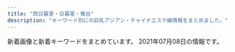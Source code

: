 ```yaml
---
title: "西日暮里・日暮里・鶯谷"
description: "キーワード別にの巨乳アジアン・チャイナエステ嬢情報をまとめました。"
---
```


新着画像と新着キーワードをまとめています。
2021年07月08日の情報です。

<DmmAffiliateIns />
<KeywordTable
  shops={
    [
    {
        "keywords": {},
        "img_links": [
            "http://www.relax-mirai.info/images/m04.jpg",
            "http://www.relax-mirai.info/i/images/momo1.jpg",
            "http://www.relax-mirai.info/images/qr.jpg",
            "http://www.relax-mirai.info/images/risa1.jpg",
            "http://www.relax-mirai.info/gals/aki1.jpg",
            "http://www.relax-mirai.info/images/momo1.jpg",
            "http://www.relax-mirai.info/images/sayuri1.jpg",
            "http://www.relax-mirai.info/i/images/sayuri1.jpg",
            "http://www.relax-mirai.info/i/120/sayuri1.jpg",
            "http://www.relax-mirai.info/gals/risa1.jpg",
            "http://www.relax-mirai.info/gals/kaka1.jpg",
            "http://www.relax-mirai.info/images/m02.jpg",
            "http://www.relax-mirai.info/images/info01.jpg",
            "http://www.relax-mirai.info/gals/emi1.jpg",
            "http://www.relax-mirai.info/images/info02.jpg",
            "http://www.relax-mirai.info/images/m03.jpg"
        ],
        "name": "\u672a\u6765",
        "url": "http://www.relax-mirai.info/",
        "station": "\u65e5\u66ae\u91cc\u99c5\u6771\u53e3"
    },
    {
        "keywords": {
            "E": 1,
            "86": 7,
            "D": 6
        },
        "station": "JR\u65e5\u66ae\u91cc\u99c5\u5357\u53e3",
        "url": "http://esthe-massage.xyz/",
        "img_links": [
            "http://esthe-massage.xyz/images/nav-002.png",
            "http://esthe-massage.xyz/images/top001.png",
            "http://esthe-massage.xyz/images/cg05.jpg",
            "http://esthe-massage.xyz/images/cg01.jpg",
            "http://esthe-massage.xyz/images/cg02.jpg",
            "http://esthe-massage.xyz/images/nav-004.png",
            "http://esthe-massage.xyz/images/tel.png",
            "http://esthe-massage.xyz/images/cg04.jpg",
            "http://esthe-massage.xyz/images/nav-003.png",
            "http://esthe-massage.xyz/images/nav-005.png",
            "http://esthe-massage.xyz/images/nav-006.png",
            "http://esthe-massage.xyz/images/cg06.jpg",
            "http://esthe-massage.xyz/images/no.png",
            "http://esthe-massage.xyz/images/cg07.jpg",
            "http://esthe-massage.xyz/images/cg03.jpg",
            "http://esthe-massage.xyz/images/nav-001.png",
            "http://esthe-massage.xyz/images/cg011.jpg"
        ],
        "name": "FLORA \uff5e\u30d5\u30ed\u30fc\u30e9\uff5e"
    },
    {
        "station": "\u753a\u5c4b\u99c51\u756a\u51fa\u53e3",
        "keywords": {
            "87": 8,
            "D": 28,
            "86": 8,
            "85": 12,
            "C": 16,
            "E": 4,
            "83": 4
        },
        "url": "https://mominoki.tyo.ac/",
        "img_links": [
            "https://mominoki.tyo.ac/images/themes/pink/s_pickup.png",
            "https://mominoki.tyo.ac/photos/sites/41/2020/09/2020092810535583.jpg",
            "https://mominoki.tyo.ac/photos/sites/41/2021/06/202106070158042.jpg",
            "https://mominoki.tyo.ac/photos/sites/41/2021/03/202103150747058.jpg",
            "https://mominoki.tyo.ac/images/themes/pink/no2.png",
            "https://mominoki.tyo.ac/images/room1.jpg",
            "https://mominoki.tyo.ac/images/themes/pink/no1.png",
            "https://mominoki.tyo.ac/photos/sites/41/2020/09/2020092804344859.jpg",
            "https://mominoki.tyo.ac/images/themes/pink/s_link.png",
            "https://mominoki.tyo.ac/images/themes/pink/mobile.jpg",
            "https://mominoki.tyo.ac/images/room2.jpg",
            "https://mominoki.tyo.ac/images/themes/pink/r3.jpg",
            "https://mominoki.tyo.ac/photos/sites/41/2020/09/2020092801595154.jpg",
            "https://mominoki.tyo.ac/photos/sites/41/2021/03/202103150746598.jpg",
            "https://mominoki.tyo.ac/images/themes/pink/line.png",
            "https://mominoki.tyo.ac/images/room3.jpg",
            "https://mominoki.tyo.ac/images/themes/pink/s_newface.png",
            "https://mominoki.tyo.ac/photos/sites/41/2020/09/2020092804344656.jpg",
            "https://mominoki.tyo.ac/images/themes/pink/s_staff.png",
            "https://mominoki.tyo.ac/images/room4.jpg",
            "https://mominoki.tyo.ac/photos/sites/41/2020/09/2020092804344750.jpg",
            "https://mominoki.tyo.ac/photos/sites/41/2020/11/2020111401222038.jpg",
            "https://mominoki.tyo.ac/images/themes/pink/s_news.png",
            "https://mominoki.tyo.ac/images/themes/pink/s_ranking.png"
        ],
        "name": "\u3082\u307f\u306e\u6728"
    },
    {
        "img_links": [
            "http://vineryu.xyz/uploads/210603/1-21060309354I30.jpg",
            "http://vineryu.xyz/picture/fla.jpg",
            "http://vineryu.xyz/uploads/210608/1-21060Q6464E40.jpg",
            "http://vineryu.xyz/picture/photo04.jpg",
            "http://vineryu.xyz/uploads/210603/1-210603093435K6.jpg",
            "http://vineryu.xyz/uploads/210608/1-21060Q64509648.jpg",
            "http://vineryu.xyz/uploads/210608/1-21060Q64635522.jpg",
            "http://vineryu.xyz/uploads/210603/1-21060309341O93.jpg",
            "http://vineryu.xyz/uploads/210603/1-21060309344H02.jpg",
            "http://vineryu.xyz/uploads/210706/1-210F6105945648.jpg",
            "http://vineryu.xyz/uploads/210603/1-2106030925294Y.jpg",
            "http://vineryu.xyz/uploads/210608/1-21060Q64523591.jpg",
            "http://vineryu.xyz/picture/photo02.jpg",
            "http://vineryu.xyz/uploads/210603/1-210603093535919.jpg",
            "http://vineryu.xyz/picture/photo03.jpg",
            "http://vineryu.xyz/uploads/210603/1-210603093505U9.jpg",
            "http://vineryu.xyz/uploads/210706/1-210F610593DU.jpg",
            "http://vineryu.xyz/uploads/210603/1-210603093516146.jpg",
            "http://vineryu.xyz/uploads/210603/1-21060309335L40.jpg",
            "http://vineryu.xyz/uploads/210603/1-210603092541234.jpg",
            "http://vineryu.xyz/picture/photo01.jpg"
        ],
        "url": "http://vineryu.xyz/",
        "keywords": {
            "\u4e73": 2
        },
        "name": "\u304a\u3072\u3081",
        "station": "JR\u65e5\u66ae\u91cc\u99c5\u6771\u53e3"
    },
    {
        "station": "JR\u7530\u7aef\u99c5",
        "img_links": [
            "http://minopom.xyz/picture/img.site-builder.jpg",
            "http://minopom.xyz/uploads/210406/1-210406143111G0.jpg",
            "http://minopom.xyz/uploads/allimg/210410/1-210410145124148.jpg",
            "http://minopom.xyz/uploads/allimg/210410/1-21041014450GC.jpg",
            "http://minopom.xyz/uploads/allimg/210410/1-210410144PY50.jpg",
            "http://minopom.xyz/uploads/allimg/210410/1-210410145204C9.jpg",
            "http://minopom.xyz/uploads/210406/1-210406143244C2.jpg",
            "http://minopom.xyz/picture/totop_04.png",
            "http://minopom.xyz/uploads/210406/1-2104061433121E.jpg",
            "http://minopom.xyz/uploads/allimg/210410/1-21041014413S64.jpg",
            "http://minopom.xyz/picture/room2.jpg",
            "http://minopom.xyz/uploads/allimg/210410/1-210410144323118.jpg",
            "http://minopom.xyz/picture/room1.jpg",
            "http://www.minopom.xyz/picture/img.site-builder.jpg",
            "http://minopom.xyz/uploads/allimg/210406/1-21040614313L45.jpg",
            "http://www.minopom.xyz/uploads/allimg/210410/1-21041014500NX.jpg",
            "http://minopom.xyz/picture/head.jpg",
            "http://www.minopom.xyz/uploads/allimg/210410/1-2104101450455A.jpg",
            "http://minopom.xyz/uploads/allimg/210410/1-2104101450455A.jpg",
            "http://www.minopom.xyz/picture/totop_04.png",
            "http://www.minopom.xyz/uploads/allimg/210410/1-210410145204C9.jpg",
            "http://www.minopom.xyz/uploads/allimg/210410/1-210410144U4934.jpg",
            "http://minopom.xyz/uploads/210419/1-21041914162C16.jpg",
            "http://minopom.xyz/uploads/210430/1-2104301Q63S18.jpg",
            "http://minopom.xyz/uploads/allimg/210410/1-21041014500NX.jpg",
            "http://minopom.xyz/uploads/allimg/210410/1-210410144U4934.jpg",
            "http://www.minopom.xyz/uploads/allimg/210410/1-210410145124148.jpg",
            "http://minopom.xyz/picture/room3.jpg",
            "http://www.minopom.xyz/picture/head.jpg",
            "http://www.minopom.xyz/uploads/allimg/210410/1-210410144PY50.jpg"
        ],
        "keywords": {
            "\u4e73": 2
        },
        "name": "\u30ed\u30fc\u30ba",
        "url": "http://minopom.xyz/"
    },
    {
        "name": "\u97d3\u697d",
        "keywords": {},
        "station": "\u5165\u8c37\u99c52\u756a\u51fa\u53e3",
        "url": "http://www.night.ne.jp/tokyo/yuki/",
        "img_links": [
            "http://www.night.ne.jp/tokyo/yuki/img/view_1.jpg",
            "http://www.night.ne.jp/nightnet/img/8.jpg",
            "http://www.night.ne.jp/nightnet/img/17.jpg",
            "http://www.night.ne.jp/nightnet/img/13.jpg",
            "http://www.night.ne.jp/tokyo/yuki/img/skill_2.jpg",
            "http://www.night.ne.jp/tokyo/yuki/img/qr_code.jpg",
            "http://www.night.ne.jp/tokyo/yuki/img/index_top.jpg",
            "http://www.night.ne.jp/nightnet/img/10.jpg",
            "http://www.night.ne.jp/_format/W/img/index_enter_1.jpg",
            "http://www.night.ne.jp/nightnet/img/9.jpg",
            "http://www.night.ne.jp/nightnet/img/12a.jpg",
            "http://www.night.ne.jp/nightnet/img/2.jpg",
            "http://www.night.ne.jp/nightnet/img/14.jpg",
            "http://www.night.ne.jp/nightnet/img/15.jpg",
            "http://www.night.ne.jp/nightnet/img/6.jpg",
            "http://www.night.ne.jp/tokyo/yuki/img/skill_1.jpg",
            "http://www.night.ne.jp/_format/W/img/whats_news.jpg",
            "http://www.night.ne.jp/tokyo/yuki/img/index_view.jpg",
            "http://www.night.ne.jp/nightnet/img/3.jpg",
            "http://www.night.ne.jp/nightnet/img/11.jpg",
            "http://www.night.ne.jp/_format/W/img/whats_view.jpg",
            "http://www.night.ne.jp/_format/W/img/whats_skill.jpg",
            "http://www.night.ne.jp/tokyo/yuki/img/index_skill.jpg",
            "http://www.night.ne.jp/nightnet/img/5.jpg",
            "http://www.night.ne.jp/tokyo/yuki/img/index.jpg",
            "http://www.night.ne.jp/nightnet/img/1.jpg",
            "http://www.night.ne.jp/tokyo/yuki/img/view_2.jpg",
            "http://www.night.ne.jp/nightnet/img/4.jpg",
            "http://www.night.ne.jp/nightnet/img/7.jpg",
            "http://www.night.ne.jp/nightnet/img/16.jpg"
        ]
    },
    {
        "name": "\u7e01",
        "station": "JR\u65e5\u66ae\u91cc\u99c5\u6771\u53e3",
        "url": "http://www.en-nippori.net/",
        "img_links": [
            "http://www.en-nippori.net/image/mainparts/main.jpg",
            "http://www.en-nippori.net/image/therapist/02.jpg",
            "http://www.en-nippori.net/image/therapist/04.jpg",
            "http://www.en-nippori.net/image/mainparts/images/navi01_04.jpg",
            "http://www.en-nippori.net/image/mainparts/images/navi01_05.jpg",
            "http://www.en-nippori.net/image/index/top.jpg",
            "http://www.en-nippori.net/image/mainparts/images/navi01_07.jpg",
            "http://www.en-nippori.net/image/therapist/06.jpg",
            "http://www.en-nippori.net/image/therapist/01.jpg",
            "http://www.en-nippori.net/image/mainparts/images/navi01_03.jpg",
            "http://www.en-nippori.net/image/mainparts/images/navi01_06.jpg",
            "http://www.en-nippori.net/image/mainparts/images/navi01_02.jpg",
            "http://www.en-nippori.net/image/therapist/03.jpg"
        ],
        "keywords": {
            "C": 6
        }
    },
    {
        "img_links": [
            "http://es-rlx.com/img/access/roaddm.png",
            "http://es-rlx.com/img/access/road04.jpg",
            "http://es-rlx.com/staff/sakura/01.jpg",
            "http://es-rlx.com/staff/yuki/01.jpg",
            "http://es-rlx.com/staff/minami/01mb.jpg",
            "http://es-rlx.com/img/access/kanban.png",
            "http://es-rlx.com/img/ttl_rec.png",
            "http://es-rlx.com/pic/head.png",
            "http://es-rlx.com/img/youtube.jpg",
            "http://es-rlx.com/img/access/road01.jpg",
            "http://es-rlx.com/staff/sakura/01mb.jpg",
            "http://es-rlx.com/img/access/road02.jpg",
            "http://es-rlx.com/img/ft_tel.png",
            "http://es-rlx.com/img/access/road03.jpg",
            "http://es-rlx.com/staff/yuki/01mb.jpg",
            "http://es-rlx.com/img/ttl_staff.png",
            "http://es-rlx.com/pic/top2.jpg",
            "http://es-rlx.com/staff/minami/01.jpg",
            "http://es-rlx.com/i/files/homeimg.jpg",
            "http://es-rlx.com/pic/top1.jpg",
            "http://es-rlx.com/img/ttl_tnew.png",
            "http://es-rlx.com/pic/top3.jpg",
            "http://es-rlx.com/img/ttl_mobile.png"
        ],
        "keywords": {
            "C": 15
        },
        "url": "http://es-rlx.com/",
        "name": "\u5065\u7f8e\u5802",
        "station": "JR\u9daf\u8c37\u99c5\u5317\u53e3"
    },
    {
        "name": "\u706f\u308a\u5c4b",
        "url": "http://chou.ies.bz/",
        "keywords": {
            "87": 3,
            "C": 1,
            "E": 2,
            "D": 12,
            "84": 2,
            "86": 9,
            "85": 1
        },
        "station": "JR\u897f\u65e5\u66ae\u91cc\u99c5",
        "img_links": [
            "http://chou.ies.bz/photos/sites/85/2020/12/2020121802483415.jpg",
            "http://chou.ies.bz/images/n3.png",
            "http://chou.ies.bz/photos/sites/85/2020/10/2020100610383828.jpg",
            "http://chou.ies.bz/images/s_link.png",
            "http://chou.ies.bz/photos/sites/85/2021/07/2021070301592095.jpg",
            "http://chou.ies.bz/photos/sites/85/2019/12/2019120602315853.jpg",
            "http://chou.ies.bz/photos/sites/85/2020/12/2020120204265615.jpg",
            "http://chou.ies.bz/photos/sites/85/2020/10/2020100610370157.jpg",
            "http://chou.ies.bz/photos/sites/85/2019/07/2019070509385227.jpg",
            "http://chou.ies.bz/images/s_pick.png",
            "http://chou.ies.bz/photos/sites/85/2020/12/2020120204150858.jpg",
            "http://chou.ies.bz/photos/sites/85/2019/06/2019062803491517.jpg",
            "http://chou.ies.bz/photos/sites/85/2019/07/2019070106333414.jpg",
            "http://chou.ies.bz/photos/sites/85/2021/06/2021060901285023.jpg",
            "http://chou.ies.bz/photos/sites/85/2019/07/2019070106330942.jpg",
            "http://chou.ies.bz/photos/sites/85/2019/07/2019070106340260.jpg",
            "http://chou.ies.bz/images/s3.png",
            "http://chou.ies.bz/images/s_staff.jpg",
            "http://chou.ies.bz/images/s1.png",
            "http://chou.ies.bz/images/s_news.png",
            "http://chou.ies.bz/images/n1.jpg",
            "http://chou.ies.bz/photos/sites/85/2021/05/2021051201142065.jpg",
            "http://chou.ies.bz/photos/sites/85/2019/07/2019070106320474.jpg",
            "http://chou.ies.bz/images/mobile.png",
            "http://chou.ies.bz/images/top.png",
            "http://chou.ies.bz/photos/sites/85/2021/04/2021042710033582.jpg"
        ]
    },
    {
        "station": "JR\u65e5\u66ae\u91cc\u99c5\u5357\u53e3",
        "url": "http://www.mac-riraku106.xyz/",
        "name": "\u306f\u305f\u3061",
        "keywords": {
            "E": 6,
            "D": 47,
            "C": 19,
            "94": 3,
            "85": 15,
            "86": 19,
            "F": 3
        },
        "img_links": [
            "http://www.mac-riraku106.xyz/uploads/200501/1-200501145002a7.jpg",
            "http://www.mac-riraku106.xyz/uploads/200310/1-200310130925920.jpg",
            "http://www.mac-riraku106.xyz/uploads/190906/1-1ZZ6125225A4.jpg",
            "http://www.mac-riraku106.xyz/uploads/200501/1-200501145011C2.jpg",
            "http://www.mac-riraku106.xyz/static/picture/1.jpg",
            "http://www.mac-riraku106.xyz/uploads/190723/1-1.jpg",
            "http://www.mac-riraku106.xyz/uploads/190926/1-1Z926131T2408.jpg",
            "http://www.mac-riraku106.xyz/uploads/200317/1-20031G44235R7.jpg",
            "http://www.mac-riraku106.xyz/static/picture/call.png",
            "http://www.mac-riraku106.xyz/uploads/200501/1-200501125251121.jpg",
            "http://www.mac-riraku106.xyz/uploads/190926/1-1Z926131R6102.jpg",
            "http://www.mac-riraku106.xyz/uploads/190723/21-1.jpg",
            "http://www.mac-riraku106.xyz/static/picture/michi02.png",
            "http://www.mac-riraku106.xyz/uploads/190723/10-1.jpg",
            "http://www.mac-riraku106.xyz/uploads/191106/1-191106092J62Y.jpg",
            "http://www.mac-riraku106.xyz/uploads/190723/23-3.jpg",
            "http://www.mac-riraku106.xyz/uploads/200317/1-20031G4420c38.jpg",
            "http://www.mac-riraku106.xyz/uploads/190723/23-1.jpg",
            "http://www.mac-riraku106.xyz/uploads/200818/1-200QQ554231G.jpg",
            "http://www.mac-riraku106.xyz/static/picture/top-img09.png",
            "http://www.mac-riraku106.xyz/uploads/190723/30-1.jpg",
            "http://www.mac-riraku106.xyz/uploads/191008/1-19100Q5453V63.jpg",
            "http://www.mac-riraku106.xyz/uploads/191219/1-19121912423J29.jpg",
            "http://www.mac-riraku106.xyz/uploads/200325/1-2003251H340B9.jpg",
            "http://www.mac-riraku106.xyz/static/picture/2.jpg",
            "http://www.mac-riraku106.xyz/static/picture/michi01.png",
            "http://www.mac-riraku106.xyz/static/picture/top-img01.png",
            "http://www.mac-riraku106.xyz/uploads/191128/1-19112Q31009521.jpg",
            "http://www.mac-riraku106.xyz/uploads/191209/1-1912091229204E.jpg",
            "http://www.mac-riraku106.xyz/uploads/200501/1-200501125300127.jpg",
            "http://www.mac-riraku106.xyz/uploads/200608/1-20060Q0251EY.jpg",
            "http://www.mac-riraku106.xyz/uploads/190723/34-1.jpg",
            "http://www.mac-riraku106.xyz/uploads/191219/1-191219124141563.jpg",
            "http://www.mac-riraku106.xyz/uploads/191209/1-191209122ZY50.jpg",
            "http://www.mac-riraku106.xyz/uploads/200501/1-200501144951148.jpg",
            "http://www.mac-riraku106.xyz/uploads/200801/1-200P1110631926.jpg",
            "http://www.mac-riraku106.xyz/uploads/190826/1-1ZR6144611E0.jpg",
            "http://www.mac-riraku106.xyz/uploads/191008/1-19100Q5451M20.jpg",
            "http://www.mac-riraku106.xyz/uploads/200317/1-20031G44220J0.jpg",
            "http://www.mac-riraku106.xyz/uploads/200501/1-200501125159161.jpg",
            "http://www.mac-riraku106.xyz/uploads/190723/33-1.jpg",
            "http://www.mac-riraku106.xyz/uploads/191128/1-19112Q3102OP.jpg",
            "http://www.mac-riraku106.xyz/uploads/200325/1-2003251H312V4.jpg",
            "http://www.mac-riraku106.xyz/uploads/190723/1-2.jpg",
            "http://www.mac-riraku106.xyz/uploads/190723/23-2.jpg",
            "http://www.mac-riraku106.xyz/uploads/200801/1-200P1110412514.jpg",
            "http://www.mac-riraku106.xyz/uploads/191106/1-191106092S0357.jpg",
            "http://www.mac-riraku106.xyz/static/picture/top-img03.png",
            "http://www.mac-riraku106.xyz/uploads/191209/1-191209123459153.jpg",
            "http://www.mac-riraku106.xyz/static/picture/tel.png",
            "http://www.mac-riraku106.xyz/uploads/191128/1-19112Q3111UF.jpg",
            "http://www.mac-riraku106.xyz/uploads/200310/1-200310130Z0421.jpg",
            "http://www.mac-riraku106.xyz/uploads/200501/1-200501125150516.jpg",
            "http://www.mac-riraku106.xyz/uploads/200818/1-200QQ55415J4.jpg",
            "http://www.mac-riraku106.xyz/uploads/190723/10-2.jpg",
            "http://www.mac-riraku106.xyz/uploads/191106/1-191106092T0531.jpg",
            "http://www.mac-riraku106.xyz/uploads/190723/25-1.jpg",
            "http://www.mac-riraku106.xyz/uploads/200608/1-20060Q02506204.jpg",
            "http://www.mac-riraku106.xyz/uploads/200818/1-200QQ5535E92.jpg",
            "http://www.mac-riraku106.xyz/uploads/190906/1-1ZZ612503C39.jpg",
            "http://www.mac-riraku106.xyz/uploads/200310/1-20031013091I08.jpg",
            "http://www.mac-riraku106.xyz/static/picture/top-img02.png",
            "http://www.mac-riraku106.xyz/uploads/200801/1-200P1110A4M2.jpg",
            "http://www.mac-riraku106.xyz/uploads/190826/1-1ZR614462Qa.jpg"
        ]
    },
    {
        "img_links": [
            "http://www.ai-lian.work/images/line.png",
            "http://www.ai-lian.work/img/yui1.jpg",
            "http://www.ai-lian.work/images/head.jpg",
            "http://www.ai-lian.work/images/staff_t.jpg",
            "http://www.ai-lian.work/img/saya1.jpg",
            "http://www.ai-lian.work/images/int2.jpg",
            "http://www.ai-lian.work/images/2.jpg",
            "http://www.ai-lian.work/img/aya1.jpg",
            "http://www.ai-lian.work/images/ta.jpg",
            "http://www.ai-lian.work/images/sys1.jpg",
            "http://www.ai-lian.work/images/rec1.jpg",
            "http://www.ai-lian.work/images/mobile.jpg",
            "http://www.ai-lian.work/images/tel.jpg",
            "http://www.ai-lian.work/images/int1.jpg",
            "http://www.ai-lian.work/images/3.jpg",
            "http://www.ai-lian.work/images/interior_t.jpg",
            "http://www.ai-lian.work/images/news.jpg",
            "http://www.ai-lian.work/images/1.jpg"
        ],
        "station": "JR\u9daf\u8c37\u99c5\u5317\u53e3",
        "keywords": {},
        "name": "\u5fc3\u7f8e",
        "url": "http://www.ai-lian.work/"
    },
    {
        "keywords": {
            "\u30c0\u30a4\u30ca\u30de\u30a4\u30c8": 1,
            "G": 1,
            "\u30bb\u30af\u30b7\u30fc": 38,
            "E": 1
        },
        "name": "\u30bd\u30d5\u30a3\u30a2",
        "img_links": [
            "https://www.sofia-est.com/img/girl/list/s111_list.jpg",
            "https://www.sofia-est.com/img/girl/thumb/s92_2.jpg",
            "https://www.sofia-est.com/img/girl/thumb/s108_1.jpg",
            "https://www.sofia-est.com/img/girl/pickup/pickup20191220093623.jpg",
            "https://www.sofia-est.com/img/girl/list/s92_list.jpg",
            "https://www.sofia-est.com/img/material/course_tanta1.png",
            "https://www.sofia-est.com/img/material/top_infomation.png",
            "https://www.sofia-est.com/img/material/yakusoku.png",
            "https://www.sofia-est.com/img/material/top_about.png",
            "https://www.sofia-est.com/img/material/page3_subt1.png",
            "https://www.sofia-est.com/img/girl/list/s113_list.jpg",
            "https://www.sofia-est.com/img/girl/list/s99_list.jpg",
            "https://www.sofia-est.com/img/girl/list/s94_list.jpg",
            "https://www.sofia-est.com/img/girl/list/s106_list.jpg",
            "https://www.sofia-est.com/img/material/courseoption_rev1.png",
            "https://www.sofia-est.com/img/girl/thumb/s55_2.jpg",
            "https://www.sofia-est.com/img/banner/koko_120x60.png",
            "https://www.sofia-est.com/img/material/top_twitter.png",
            "https://www.sofia-est.com/img/material/top_kodawari.png",
            "https://www.sofia-est.com/img/girl/main/s81_1.jpg",
            "https://www.sofia-est.com/img/girl/main/s108_1.jpg",
            "https://www.sofia-est.com/img/material/mob_m1_rev1.jpg",
            "https://www.sofia-est.com/img/material/gm1_rollout.png",
            "https://www.sofia-est.com/img/material/page3_1_subt2.png",
            "https://www.sofia-est.com/img/girl/list/s89_list.jpg",
            "https://www.sofia-est.com/img/material/page4_subt2.png",
            "https://www.sofia-est.com/img/top/topslide20141210.jpg",
            "https://www.sofia-est.com/img/girl/thumb/s106_3.jpg",
            "https://www.sofia-est.com/img/material/page5_subt2.png",
            "https://www.sofia-est.com/img/material/mob_youtube.png",
            "https://www.sofia-est.com/img/material/noimg_m.jpg",
            "https://www.sofia-est.com/img/girl/main/s113_1.jpg",
            "https://www.sofia-est.com/img/material/top_camp.png",
            "https://www.sofia-est.com/img/material/photo7.jpg",
            "https://www.sofia-est.com/img/material/mob_m4.jpg",
            "https://www.sofia-est.com/img/material/movie_right_yaji.png",
            "https://www.sofia-est.com/img/material/photo6.jpg",
            "https://www.sofia-est.com/img/girl/thumb/s113_1.jpg",
            "https://www.sofia-est.com/img/girl/main/s99_1.jpg",
            "https://www.sofia-est.com/img/material/photo4.jpg",
            "https://www.sofia-est.com/img/what/coupon202009.png",
            "https://www.sofia-est.com/img/girl/thumb/s100_1.jpg",
            "https://www.sofia-est.com/img/material/photo2.jpg",
            "https://www.sofia-est.com/img/material/hosi5.png",
            "https://www.sofia-est.com/img/girl/main/s97_1.jpg",
            "https://www.sofia-est.com/img/girl/thumb/s106_1.jpg",
            "https://www.sofia-est.com/img/girl/list/s55_list.jpg",
            "https://www.sofia-est.com/img/material/gm2_rollout.png",
            "https://www.sofia-est.com/img/material/sd_rt_btn.png",
            "https://www.sofia-est.com/img/material/phototxt.jpg",
            "https://www.sofia-est.com/img/material/mobileqr.png",
            "https://www.sofia-est.com/img/material/course_tanta2.png",
            "https://www.sofia-est.com/img/material/gm4_rollout.png",
            "https://www.sofia-est.com/img/material/iph.png",
            "https://www.sofia-est.com/img/material/gm6_rollout.png",
            "https://www.sofia-est.com/img/material/top_movie.png",
            "https://www.sofia-est.com/img/girl/thumb/s108_2.jpg",
            "https://www.sofia-est.com/img/girl/list/s100_list.jpg",
            "https://www.sofia-est.com/img/girl/thumb/s94_1.jpg",
            "https://www.sofia-est.com/img/girl/thumb/s105_1.jpg",
            "https://www.sofia-est.com/img/material/mob_m3_rev1.jpg",
            "https://www.sofia-est.com/img/material/photo1.jpg",
            "https://www.sofia-est.com/img/girl/thumb/s108_3.jpg",
            "https://www.sofia-est.com/img/girl/main/s89_1.jpg",
            "https://www.sofia-est.com/img/girl/thumb/s81_5.jpg",
            "https://www.sofia-est.com/img/material/photo3.jpg",
            "https://www.sofia-est.com/img/material/mob_m2_rev1.jpg",
            "https://www.sofia-est.com/img/material/mob_m5.jpg",
            "https://www.sofia-est.com/img/girl/thumb/s55_1.jpg",
            "https://www.sofia-est.com/img/material/page5_subt1.png",
            "https://www.sofia-est.com/img/girl/thumb/s97_1.jpg",
            "https://www.sofia-est.com/img/girl/thumb/s55_3.jpg",
            "https://www.sofia-est.com/img/material/gm5_rollout.png",
            "https://www.sofia-est.com/img/girl/main/s106_1.jpg",
            "https://www.sofia-est.com/img/material/gm3_rollout.png",
            "https://www.sofia-est.com/img/material/page6_subt2.png",
            "https://www.sofia-est.com/img/material/photo5.jpg",
            "https://www.sofia-est.com/img/girl/thumb/s97_2.jpg",
            "https://www.sofia-est.com/img/girl/list/s56_list.jpg",
            "https://www.sofia-est.com/img/girl/thumb/s56_1.jpg",
            "https://www.sofia-est.com/img/material/movie_left_yaji.png",
            "https://www.sofia-est.com/img/girl/thumb/s89_1.jpg",
            "https://www.sofia-est.com/img/girl/main/s105_1.jpg",
            "https://www.sofia-est.com/img/girl/thumb/s105_4.jpg",
            "https://www.sofia-est.com/img/material/movie20141210.jpg",
            "https://www.sofia-est.com/img/girl/pickup/pickup20200909154852.jpg",
            "https://www.sofia-est.com/img/material/page8_subt1.png",
            "https://www.sofia-est.com/img/girl/thumb/s106_2.jpg",
            "https://www.sofia-est.com/img/material/photobig.jpg",
            "https://www.sofia-est.com/img/girl/thumb/s100_2.jpg",
            "https://www.sofia-est.com/img/material/page4_subt1.png",
            "https://www.sofia-est.com/img/top/topslide20150918.jpg",
            "https://www.sofia-est.com/img/material/top_newface.png",
            "https://www.sofia-est.com/img/girl/pickup/pickup20190509222453.jpg",
            "https://www.sofia-est.com/img/girl/pickup/pickup20200909154945.jpg",
            "https://www.sofia-est.com/img/girl/main/s94_1.jpg",
            "https://www.sofia-est.com/img/girl/thumb/s105_3.jpg",
            "https://www.sofia-est.com/img/girl/main/s56_1.jpg",
            "https://www.sofia-est.com/img/material/top_news.png",
            "https://www.sofia-est.com/img/girl/thumb/s105_5.jpg",
            "https://www.sofia-est.com/img/girl/thumb/s106_5.jpg",
            "https://www.sofia-est.com/img/girl/thumb/s105_2.jpg",
            "https://www.sofia-est.com/img/girl/main/s92_1.jpg",
            "https://www.sofia-est.com/img/material/top_pickup.png",
            "https://www.sofia-est.com/img/girl/thumb/s81_4.jpg",
            "https://www.sofia-est.com/img/girl/thumb/s106_4.jpg",
            "https://www.sofia-est.com/img/material/pagetop_rollout.png",
            "https://www.sofia-est.com/img/girl/thumb/s99_2.jpg",
            "https://www.sofia-est.com/img/material/doublecourse_rev1.png",
            "https://www.sofia-est.com/img/girl/thumb/s99_1.jpg",
            "https://www.sofia-est.com/img/material/page7_subt1.png",
            "https://www.sofia-est.com/img/girl/thumb/s81_2.jpg",
            "https://www.sofia-est.com/img/material/page3_1_subt1.png",
            "https://www.sofia-est.com/img/material/page2_subt1.png",
            "https://www.sofia-est.com/img/material/coursepoint_rev2.png",
            "https://www.sofia-est.com/img/girl/thumb/s81_1.jpg",
            "https://www.sofia-est.com/img/girl/thumb/s81_3.jpg",
            "https://www.sofia-est.com/img/top/topslide20141211.jpg",
            "https://www.sofia-est.com/img/material/movieicon.png",
            "https://www.sofia-est.com/img/girl/thumb/s89_2.jpg",
            "https://www.sofia-est.com/img/girl/list/s108_list.jpg",
            "https://www.sofia-est.com/img/girl/thumb/s94_2.jpg",
            "https://www.sofia-est.com/img/girl/list/s84_list.jpg",
            "https://www.sofia-est.com/img/girl/pickup/pickup20200111122329.jpg",
            "https://www.sofia-est.com/img/girl/list/s105_list.jpg",
            "https://www.sofia-est.com/img/girl/pickup/pickup20191220093702.jpg",
            "https://www.sofia-est.com/img/material/page8_subt2.png",
            "https://www.sofia-est.com/img/girl/list/s97_list.jpg",
            "https://www.sofia-est.com/img/material/page6_subt3.png",
            "https://www.sofia-est.com/img/girl/mobilepickup/mobilepickup20200302124127.jpg",
            "https://www.sofia-est.com/img/girl/thumb/s92_1.jpg",
            "https://www.sofia-est.com/img/girl/main/s100_1.jpg",
            "https://www.sofia-est.com/img/girl/thumb/s56_2.jpg",
            "https://www.sofia-est.com/img/material/page6_subt1.png",
            "https://www.sofia-est.com/img/girl/thumb/s113_2.jpg",
            "https://www.sofia-est.com/img/material/noimg_b.jpg",
            "https://www.sofia-est.com/img/material/top_kodawariimg1.jpg",
            "https://www.sofia-est.com/img/girl/main/s55_1.jpg",
            "https://www.sofia-est.com/img/girl/list/s81_list.jpg",
            "https://www.sofia-est.com/img/material/photo8.jpg"
        ],
        "station": "JR\u65e5\u66ae\u91cc\u99c5\u5357\u53e3",
        "url": "https://www.sofia-est.com/"
    },
    {
        "station": "JR\u897f\u65e5\u66ae\u91cc\u99c5",
        "url": "http://flowerscent.este.work/",
        "img_links": [
            "http://flowerscent.este.work/frame/scroll3/scroll3.jpg",
            "http://flowerscent.este.work/2/uploadimg/1621772225.jpg",
            "http://flowerscent.este.work/frame/fla/photo03.jpg",
            "http://flowerscent.este.work/2/uploadimg/1600260826.jpg",
            "http://flowerscent.este.work/kanban.png",
            "http://flowerscent.este.work/frame/scroll4/scroll4.jpg",
            "http://flowerscent.este.work/frame/fla/photo05.jpg",
            "http://flowerscent.este.work/frame/scroll5/scroll5.jpg",
            "http://flowerscent.este.work/frame/fla/photo02.jpg",
            "http://flowerscent.este.work/frame/fla/photo01.jpg",
            "http://flowerscent.este.work/img/header.jpg",
            "http://flowerscent.este.work/frame/scroll1/scroll1.jpg",
            "http://flowerscent.este.work/frame/scroll2/scroll2.jpg",
            "http://flowerscent.este.work/2/uploadimg/1599833697.jpg",
            "http://flowerscent.este.work/navi/blk/temp_under2.jpg",
            "http://flowerscent.este.work/frame/telimg/telbar.png",
            "http://flowerscent.este.work/2/uploadimg/1621772192.jpeg",
            "http://flowerscent.este.work/frame/fla/photo04.jpg"
        ],
        "name": "For You",
        "keywords": {
            "87": 6,
            "83": 18,
            "C": 30,
            "E": 12,
            "86": 6,
            "84": 6
        }
    },
    {
        "img_links": [
            "http://esthe-aroma.red/images/cg04.jpg",
            "http://esthe-aroma.red/images/r1.jpg",
            "http://esthe-aroma.red/images/news.png",
            "http://esthe-aroma.red/images/cg01.jpg",
            "http://esthe-aroma.red/images/r2.jpg",
            "http://esthe-aroma.red/images/cg03.jpg",
            "http://esthe-aroma.red/images/cg05.jpg",
            "http://esthe-aroma.red/images/precau.png",
            "http://esthe-aroma.red/images/cg10.jpg",
            "http://esthe-aroma.red/images/cg02.jpg",
            "http://esthe-aroma.red/images/imm.jpg",
            "http://esthe-aroma.red/images/r4.jpg",
            "http://esthe-aroma.red/link/menlog.jpg",
            "http://esthe-aroma.red/images/kan.jpg",
            "http://esthe-aroma.red/images/cg09.jpg",
            "http://esthe-aroma.red/images/r3.jpg",
            "http://esthe-aroma.red/images/cg08.jpg",
            "http://esthe-aroma.red/images/cg07.jpg",
            "http://esthe-aroma.red/images/top.png",
            "http://esthe-aroma.red/images/staff_s.png",
            "http://esthe-aroma.red/images/evetop.png",
            "http://esthe-aroma.red/images/rec.png",
            "http://esthe-aroma.red/images/sruru.jpg",
            "http://esthe-aroma.red/images/cg06.jpg"
        ],
        "name": "\u548c\u5408 \u308f\u3054\u3046",
        "station": "JR\u65e5\u66ae\u91cc\u99c5\u6771\u53e3",
        "keywords": {
            "D": 9,
            "86": 10,
            "E": 1
        },
        "url": "http://esthe-aroma.red/"
    },
    {
        "url": "http://onkyoukou.tyo.cm/",
        "station": "JR\u897f\u65e5\u66ae\u91cc\u99c5",
        "keywords": {
            "87": 3,
            "C": 13,
            "88": 6,
            "86": 3
        },
        "name": "\u6e29\u99a8\u6e2f-\u304a\u3093\u304d\u3087\u3046\u3053\u3046-",
        "img_links": [
            "http://onkyoukou.tyo.cm/photos/sites/88/2017/03/staff4.jpg",
            "http://onkyoukou.tyo.cm/images/mobile.jpg",
            "http://onkyoukou.tyo.cm/images/s_mobile.jpg",
            "http://onkyoukou.tyo.cm/images/nbj3.jpg",
            "http://onkyoukou.tyo.cm/images/s_link.jpg",
            "http://onkyoukou.tyo.cm/images/s_face.jpg",
            "http://onkyoukou.tyo.cm/images/top.png",
            "http://onkyoukou.tyo.cm/images/line.jpg",
            "http://onkyoukou.tyo.cm/images/face_bj3.jpg",
            "http://onkyoukou.tyo.cm/images/s_pick.jpg",
            "http://onkyoukou.tyo.cm/images/s_news.jpg",
            "http://onkyoukou.tyo.cm/images/acc2.jpg",
            "http://onkyoukou.tyo.cm/photos/sites/88/2017/03/staff2.jpg",
            "http://onkyoukou.tyo.cm/images/n1.jpg",
            "http://onkyoukou.tyo.cm/images/acc3.jpg",
            "http://onkyoukou.tyo.cm/images/s_staff1.jpg",
            "http://onkyoukou.tyo.cm/photos/sites/88/2020/03/2020030111163079.jpg",
            "http://onkyoukou.tyo.cm/images/acc1.jpg",
            "http://onkyoukou.tyo.cm/images/n3.jpg",
            "http://onkyoukou.tyo.cm/images/face_bj.jpg",
            "http://onkyoukou.tyo.cm/images/nbj1.jpg",
            "http://onkyoukou.tyo.cm/photos/sites/88/2017/03/staff1.jpg",
            "http://onkyoukou.tyo.cm/images/s_staff.jpg"
        ]
    },
    {
        "keywords": {
            "D": 12,
            "86": 20,
            "E": 8
        },
        "url": "http://aroma-est.net/",
        "name": "\u96c5",
        "img_links": [
            "http://aroma-est.net/images/qr.jpg",
            "http://aroma-est.net/images/staff_images/sta5.jpg",
            "http://aroma-est.net/images/an_1_01.jpg",
            "http://aroma-est.net/images/index-2.jpg",
            "http://aroma-est.net/images/an_5_01.jpg",
            "http://aroma-est.net/images/an_6_01.jpg",
            "http://aroma-est.net/images/staff_images/st7.jpg",
            "http://aroma-est.net/images/staff_images/sta2.jpg",
            "http://aroma-est.net/images/staff_images/st21.jpg",
            "http://aroma-est.net/images/staff_images/st1.jpg",
            "http://aroma-est.net/images/slider/slide2.png",
            "http://aroma-est.net/images/slider/slide1.png",
            "http://aroma-est.net/images/staff_images/st4.jpg",
            "http://aroma-est.net/images/an_4_02.jpg",
            "http://aroma-est.net/images/slider/slide2s.png",
            "http://aroma-est.net/images/r2.png",
            "http://aroma-est.net/images/r8.png",
            "http://aroma-est.net/images/staff_images/sl.png",
            "http://aroma-est.net/images/an_6_02.jpg",
            "http://aroma-est.net/images/r5.png",
            "http://aroma-est.net/images/r3.png",
            "http://aroma-est.net/images/slider/slide3s.png",
            "http://aroma-est.net/images/staff_images/st5.jpg",
            "http://aroma-est.net/images/an_5_02.jpg",
            "http://aroma-est.net/images/an_3_02.jpg",
            "http://aroma-est.net/images/an_1_02.jpg",
            "http://aroma-est.net/images/staff_images/sta7.jpg",
            "http://aroma-est.net/images/staff_images/sta4.jpg",
            "http://aroma-est.net/images/fbb.jpg",
            "http://aroma-est.net/images/index_01.jpg",
            "http://aroma-est.net/images/index-1.jpg",
            "http://aroma-est.net/images/slider/slide1s.png",
            "http://aroma-est.net/images/no.png",
            "http://aroma-est.net/images/an_4_01.jpg",
            "http://aroma-est.net/images/sys1.jpg",
            "http://aroma-est.net/images/r6.png",
            "http://aroma-est.net/images/an_2_01.jpg",
            "http://aroma-est.net/images/staff_images/sta1.jpg",
            "http://aroma-est.net/images/r7.png",
            "http://aroma-est.net/images/an_2_02.jpg",
            "http://aroma-est.net/images/r1.png",
            "http://aroma-est.net/images/slider/slide3.png",
            "http://aroma-est.net/images/an_3_01.jpg",
            "http://aroma-est.net/images/r4.png",
            "http://aroma-est.net/images/staff_images/st2.jpg"
        ],
        "station": "JR\u9daf\u8c37\u99c5\u5317\u53e3"
    },
    {
        "url": "http://momo.tyo.cm/",
        "station": "JR\u65e5\u66ae\u91cc\u99c5\u5357\u53e3",
        "img_links": [
            "http://momo.tyo.cm/images/top_slider02.jpg",
            "http://momo.tyo.cm/images/tit03.png",
            "http://momo.tyo.cm/images/nav_link04.png",
            "http://momo.tyo.cm/images/tit_com02.png",
            "http://momo.tyo.cm/images/nav_link03.png",
            "http://momo.tyo.cm/images/tit_staff.png",
            "http://momo.tyo.cm/images/tit01.png",
            "http://momo.tyo.cm/images/nav_link05.png",
            "http://momo.tyo.cm/images/tit_com03.png",
            "http://momo.tyo.cm/images/tit_com.png",
            "http://momo.tyo.cm/images/pagetop.png",
            "http://momo.tyo.cm/images/tit_com05.png",
            "http://momo.tyo.cm/images/tit_com01.png",
            "http://momo.tyo.cm/images/nav_link02.png",
            "http://momo.tyo.cm/photos/sites/53/2021/02/2021021607405578.jpg",
            "http://momo.tyo.cm/images/border01.png",
            "http://momo.tyo.cm/images/border02.png",
            "http://momo.tyo.cm/photos/sites/53/2021/02/2021021607405658.jpg",
            "http://momo.tyo.cm/images/bg_pick.png",
            "http://momo.tyo.cm/images/tit_com04.png",
            "http://momo.tyo.cm/images/tit04.png",
            "http://momo.tyo.cm/photos/sites/53/2021/02/2021021607405730.jpg",
            "http://momo.tyo.cm/images/news.png",
            "http://momo.tyo.cm/images/tit05.png",
            "http://momo.tyo.cm/images/top_slider01.jpg",
            "http://momo.tyo.cm/images/nav_link01.png",
            "http://momo.tyo.cm/photos/sites/53/2021/02/2021021607405882.jpg",
            "http://momo.tyo.cm/images/tit_link01.png",
            "http://momo.tyo.cm/images/nav_link06.png",
            "http://momo.tyo.cm/images/tit02.png"
        ],
        "keywords": {
            "85": 5,
            "86": 15,
            "D": 20
        },
        "name": "\u6843"
    },
    {
        "station": "JR\u65e5\u66ae\u91cc\u99c5\u6771\u53e3",
        "name": "\u307f\u306a\u307f",
        "keywords": {},
        "url": "http://es-minami.com/",
        "img_links": [
            "http://es-minami.com/gals/yuki1.jpg",
            "http://es-minami.com/gals/riri1.jpg",
            "http://www.es-minami.com/images/yuki1.jpg",
            "http://www.es-minami.com/images/staff-bar.png",
            "http://es-minami.com/images/sayuri2.jpg",
            "http://www.es-minami.com/images/news.png",
            "http://es-minami.com/images/sayuri1.jpg",
            "http://www.es-minami.com/img/mika2.jpg",
            "http://es-minami.com/images/news.png",
            "http://www.es-minami.com/img/nana1.jpg",
            "http://www.es-minami.com/images/mobole.png",
            "http://es-minami.com/gals/sayuri2.jpg",
            "http://es-minami.com/images/staff-bar.png",
            "http://www.es-minami.com/gals/rika1.jpg",
            "http://es-minami.com/images/mobole.png",
            "http://es-minami.com/img/mika1.jpg",
            "http://es-minami.com/images/pick_staff6.jpg",
            "http://es-minami.com/gals/rika1.jpg",
            "http://es-minami.com/img/sayuri1.jpg",
            "http://es-minami.com/img/sayuri2.jpg",
            "http://www.es-minami.com/gals/sayuri1.jpg",
            "http://www.es-minami.com/img/riri1.jpg",
            "http://www.es-minami.com/gals/sayuri2.jpg",
            "http://www.es-minami.com/images/sayuri1.jpg",
            "http://es-minami.com/img/riri1.jpg",
            "http://es-minami.com/images/mika2.jpg",
            "http://es-minami.com/images/nana1.jpg",
            "http://www.es-minami.com/gals/riri1.jpg",
            "http://es-minami.com/gals/sayuri1.jpg",
            "http://es-minami.com/gals/mika1.jpg",
            "http://es-minami.com/img/yuki1.jpg",
            "http://es-minami.com/images/rika1.jpg",
            "http://es-minami.com/gals/mika2.jpg",
            "http://www.es-minami.com/gals/mika1.jpg",
            "http://www.es-minami.com/img/sayuri1.jpg",
            "http://es-minami.com/gals/nana1.jpg",
            "http://www.es-minami.com/images/pick_staff6.jpg",
            "http://www.es-minami.com/img/sayuri2.jpg",
            "http://es-minami.com/images/riri1.jpg",
            "http://www.es-minami.com/images/riri1.jpg",
            "http://www.es-minami.com/gals/yuki1.jpg",
            "http://es-minami.com/images/yuki1.jpg",
            "http://www.es-minami.com/gals/nana1.jpg",
            "http://www.es-minami.com/images/nana1.jpg",
            "http://www.es-minami.com/gals/sakura1.jpg",
            "http://www.es-minami.com/img/yuki1.jpg",
            "http://www.es-minami.com/images/mika2.jpg",
            "http://es-minami.com/images/mika1.jpg",
            "http://www.es-minami.com/images/mika1.jpg",
            "http://www.es-minami.com/images/rika1.jpg",
            "http://es-minami.com/gals/sakura1.jpg",
            "http://www.es-minami.com/images/sayuri2.jpg",
            "http://www.es-minami.com/img/mika1.jpg",
            "http://es-minami.com/img/mika2.jpg",
            "http://www.es-minami.com/gals/mika2.jpg",
            "http://es-minami.com/img/nana1.jpg"
        ]
    }
]
}
/>
<DmmAffiliateScript />
